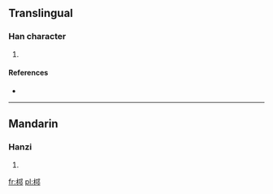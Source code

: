 ==Translingual==

===Han character===
{{Han char|rn=75|rad=木|as=06|sn=10|four=4792<sub>7</sub>|canj=木一弓中 (DMNL)}}

# {{defn|Han|sort=木06}}

====References====
* {{Han ref|kx=0525.160|dkj=14769|dj=0914.110|hdz=21177.020|uh=684F|ud=26703|bh=D1E0|bd=53728}}

----

==Mandarin==

===Hanzi===
{{cmn-hanzi|pin=[[jú]] ([[ju2]]), [[qióng]] ([[qiong2]]), [[xié]] ([[xie2]])|wg=chü<sup>2</sup>, ch'iung<sup>2</sup>, hsieh<sup>2</sup>}}

# {{defn|Mandarin|sort=木06}}

[[fr:桏]]
[[pl:桏]]
